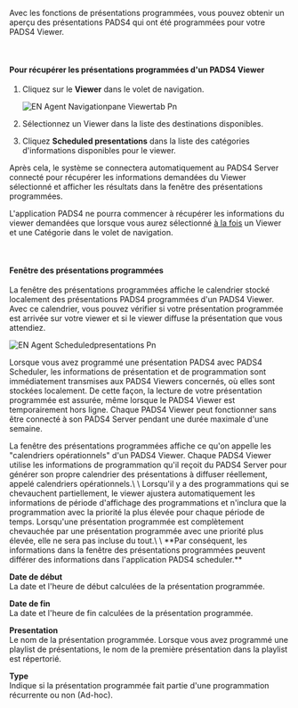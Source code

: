 Avec les fonctions de présentations programmées, vous pouvez obtenir un aperçu des présentations PADS4 qui ont été programmées pour votre PADS4 Viewer.

 

#### **Pour récupérer les présentations programmées d'un PADS4 Viewer**

1. Cliquez sur le **Viewer** dans le volet de navigation.

   ![EN Agent Navigationpane Viewertab Pn](/images/digital-signage/windows-applications/agent/remote-management-and-monitoring/EN-Agent-Navigationpane-Viewertab.png)
2. Sélectionnez un Viewer dans la liste des destinations disponibles.
3. Cliquez **Scheduled presentations** dans la liste des catégories d'informations disponibles pour le viewer.

Après cela, le système se connectera automatiquement au PADS4 Server connecté pour récupérer les informations demandées du Viewer sélectionné et afficher les résultats dans la fenêtre des présentations programmées.

<Warning>
  L'application PADS4 ne pourra commencer à récupérer les informations du viewer demandées que lorsque vous aurez sélectionné <u>à la fois</u> un Viewer et une Catégorie dans le volet de navigation.
</Warning>

 

#### **Fenêtre des présentations programmées**

La fenêtre des présentations programmées affiche le calendrier stocké localement des présentations PADS4 programmées d'un PADS4 Viewer. Avec ce calendrier, vous pouvez vérifier si votre présentation programmée est arrivée sur votre viewer et si le viewer diffuse la présentation que vous attendiez.

![EN Agent Scheduledpresentations Pn](/images/digital-signage/windows-applications/agent/remote-management-and-monitoring/EN-Agent-Scheduledpresentations.png)

Lorsque vous avez programmé une présentation PADS4 avec PADS4 Scheduler, les informations de présentation et de programmation sont immédiatement transmises aux PADS4 Viewers concernés, où elles sont stockées localement. De cette façon, la lecture de votre présentation programmée est assurée, même lorsque le PADS4 Viewer est temporairement hors ligne. Chaque PADS4 Viewer peut fonctionner sans être connecté à son PADS4 Server pendant une durée maximale d'une semaine.

<Warning>
  La fenêtre des présentations programmées affiche ce qu'on appelle les "calendriers opérationnels" d'un PADS4 Viewer. Chaque PADS4 Viewer utilise les informations de programmation qu'il reçoit du PADS4 Server pour générer son propre calendrier des présentations à diffuser réellement, appelé calendriers opérationnels.\
  \
  Lorsqu'il y a des programmations qui se chevauchent partiellement, le viewer ajustera automatiquement les informations de période d'affichage des programmations et n'inclura que la programmation avec la priorité la plus élevée pour chaque période de temps. Lorsqu'une présentation programmée est complètement chevauchée par une présentation programmée avec une priorité plus élevée, elle ne sera pas incluse du tout.\
  \
  **Par conséquent, les informations dans la fenêtre des présentations programmées peuvent différer des informations dans l'application PADS4 scheduler.**
</Warning>

**Date de début**\
La date et l'heure de début calculées de la présentation programmée.

**Date de fin**\
La date et l'heure de fin calculées de la présentation programmée.

**Presentation**\
Le nom de la présentation programmée. Lorsque vous avez programmé une playlist de présentations, le nom de la première présentation dans la playlist est répertorié.

**Type**\
Indique si la présentation programmée fait partie d'une programmation récurrente ou non (Ad-hoc).
